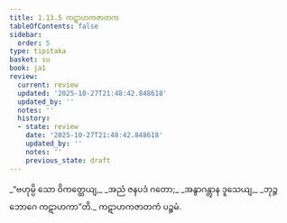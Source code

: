 ```yaml
---
title: 1.13.5 ကဋာဟကဇာတက
tableOfContents: false
sidebar:
  order: 5
type: tipitaka
basket: su
book: ja1
review:
  current: review
  updated: '2025-10-27T21:48:42.848618'
  updated_by: ''
  notes: ''
  history:
  - state: review
    date: '2025-10-27T21:48:42.848618'
    updated_by: ''
    notes: ''
    previous_state: draft
---
```



<ReviewStatus review={frontmatter.review} showDetails={true} />

<HypothesisAnnotation frontmatter={frontmatter} />

<DynamicBreadcrumb />

<Division number="125" book="ja1" e="ch" v="22" p="29">

<Paragraph number="277" type="verses" book="ja1">
_“ဗဟုမ္ပိ သော ဝိကတ္ထေယျ,_  
_အညံ ဇနပဒံ ဂတော;_  
_အနွာဂန္တွာန ဒူသေယျ,_  
_ဘုဉ္ဇ ဘောဂေ ကဋာဟကာ”တိ._  


</Paragraph>
</Division>

<Paragraph number="278" type="center" book="ja1">
ကဋာဟကဇာတကံ ပဉ္စမံ.
</Paragraph>